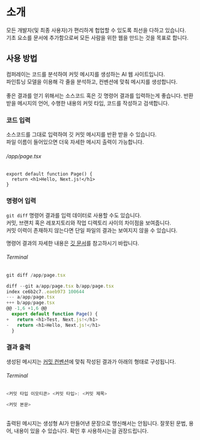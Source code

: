 # 소개
모든 개발자(및 최종 사용자)가 편리하게 헙업할 수 있도록 최선을 다하고 있습니다.  
기초 요소를 문서에 추가함으로써 모든 사람을 위한 웹을 만드는 것을 목표로 합니다.

## 사용 방법
컴퍼레이는 코드를 분석하여 커밋 메시지를 생성하는 AI 웹 사이트입니다.  
파인튜닝 모델을 이용해 각 줄을 분석하고, 컨벤션에 맞춰 메시지를 생성합니다.  
<br />
좋은 결과를 얻기 위해서는 소스코드 혹은 깃 명령어 결과를 입력하는게 좋습니다.
반환받을 메시지의 언어, 수행한 내용의 커밋 타입, 코드를 작성하고 검색합니다.  

### 코드 입력
소스코드를 그대로 입력하여 깃 커밋 메시지를 반환 받을 수 있습니다.  
파일 이름이 들어있으면 더욱 자세한 메시지 출력이 가능합니다.

###### /app/page.tsx
```tsx
export default function Page() {
  return <h1>Hello, Next.js!</h1>
}
```




### 명령어 입력
`git diff` 명령어 결과를 입력 데이터로 사용할 수도 있습니다.  
커밋, 브랜치 혹은 레포지토리와 작업 디렉토리 사이의 차이점을 보여줍니다.  
커밋 이력이 존재하지 않는다면 단일 파일의 결과는 보여지지 않을 수 있습니다.  

명령어 결과의 자세한 내용은 [깃 문서](https://git-scm.com/docs/git-diff)를 참고하시기 바랍니다.  

###### Terminal
```ts
git diff /app/page.tsx

diff --git a/app/page.tsx b/app/page.tsx
index ce6b2c7..eaeb973 100644
--- a/app/page.tsx
+++ b/app/page.tsx
@@ -1,6 +1,6 @@
  export default function Page() {
+   return <h1>Test, Next.js!</h1>
-   return <h1>Hello, Next.js!</h1>
  }
```

### 결과 출력
생성된 메시지는 [커밋 컨벤션](/docs/convention/commit-convention)에 맞춰 작성된 결과가 아래의 형태로 구성됩니다.  

###### Terminal
```js
<커밋 타입 이모티콘> <커밋 타입>: <커밋 제목>

<커밋 본문>
```

<br />
출력된 메시지는 생성형 AI가 만들어낸 문장으로 맹신해서는 안됩니다.  
잘못된 문법, 용어, 내용이 있을 수 있습니다. 
확인 후 사용하시는걸 권장드립니다. 
